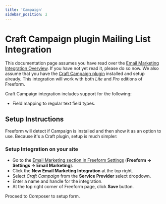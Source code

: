 ```yaml
---
title: 'Campaign'
sidebar_position: 2
---
```



# Craft Campaign plugin Mailing List Integration<Badge type="feature" text="2.0.0+" />

This documentation page assumes you have read over the [Email Marketing Integration Overview](./index.mdx#email-marketing). If you have not yet read it, please do so now. We also assume that you have the [Craft Campaign plugin](https://craftcampaign.com) installed and setup already. This integration will work with both _Lite_ and _Pro_ editions of Freeform.

Craft Campaign integration includes support for the following:

- Field mapping to regular text field types.

## Setup Instructions

Freeform will detect if Campaign is installed and then show it as an option to use. Because it's a Craft plugin, setup is much simpler:

<VerticalStepWrapper>

<StepMarkdown>

### Setup Integration on your site

- Go to the [Email Marketing section in Freeform Settings](../configuration/settings/#email-marketing) (**Freeform → Settings → Email Marketing**).
- Click the **New Email Marketing Integration** at the top right.
- Select _Craft Campaign_ from the **Service Provider** select dropdown.
- Enter a name and handle for the integration.
- At the top right corner of Freeform page, click **Save** button.

</StepMarkdown>

<StepMarkdown>

Proceed to Composer to setup form.

</StepMarkdown>

</VerticalStepWrapper>
